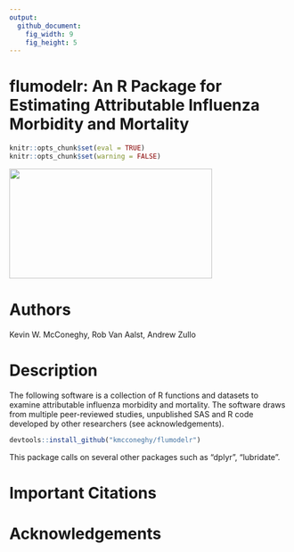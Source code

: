 ```yaml
---
output:
  github_document:
    fig_width: 9
    fig_height: 5
---
```


flumodelr: An R Package for Estimating Attributable Influenza Morbidity and Mortality
===============

```r
knitr::opts_chunk$set(eval = TRUE)
knitr::opts_chunk$set(warning = FALSE)
```
<img src="images/testimage.gif" width=364 height=197 align="center"/>
                                                                  
# Authors
Kevin W. McConeghy, Rob Van Aalst, Andrew Zullo

# Description 
The following software is a collection of R functions and datasets to examine attributable influenza morbidity and mortality. The software draws from multiple peer-reviewed studies, unpublished SAS and R code developed by other researchers (see acknowledgements). 

```r
devtools::install_github("kmcconeghy/flumodelr")
```

This package calls on several other packages such as "dplyr", "lubridate".

# Important Citations

# Acknowledgements
